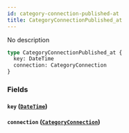 ```yaml
---
id: category-connection-published-at
title: CategoryConnectionPublished_at
---
```


No description

```graphql
type CategoryConnectionPublished_at {
  key: DateTime
  connection: CategoryConnection
}
```

### Fields

#### `key` ([`DateTime`](/v1/scalars/date-time))

#### `connection` ([`CategoryConnection`](/v1/objects/category-connection))
